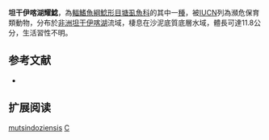 {{Speciesbox
| name = 坦干伊喀湖耀鯰
| image = 
| image_width = 260px
| image_caption = 
| status = EN
| status_system = IUCN3.1
| genus = Clariallabes
| species = mutsindoziensis
| authority = [[Taverne_&_De_Vos|Taverne & De Vos]], 1998
| synonyms = 
}}

'''坦干伊喀湖耀鯰'''，為[[輻鰭魚綱|輻鰭魚綱]][[鯰形目|鯰形目]][[塘虱魚科|塘虱魚科]]的其中一[[種|種]]，被[[IUCN|IUCN]]列為瀕危保育類動物，分布於[[非洲|非洲]][[坦干伊喀湖|坦干伊喀湖]]流域，棲息在沙泥底質底層水域，體長可達11.8公分，生活習性不明。

== 参考文献 ==
*{{FishBase_species|genus=Clariallabes|species=mutsindoziensis|year=2011|month=12}}

== 扩展阅读 ==
{{refbegin}}
{{wikispecies-inline|Clariallabes mutsindoziensis|坦干伊喀湖耀鯰}}
{{refend}}
{{Taxonbar|from=Q3319231}}

[[Category:耀鯰屬|mutsindoziensis]]
[[Category:1998年描述的魚類|C]]